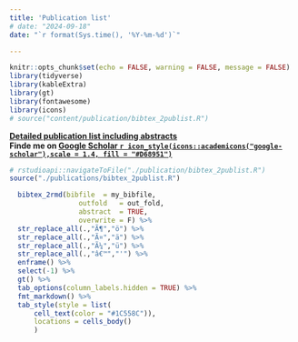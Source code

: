 ```yaml
---
title: 'Publication list'
# date: "2024-09-18" 
date: "`r format(Sys.time(), '%Y-%m-%d')`"

---
```


```r
knitr::opts_chunk$set(echo = FALSE, warning = FALSE, message = FALSE)
library(tidyverse)
library(kableExtra)
library(gt)
library(fontawesome)
library(icons)
# source("content/publication/bibtex_2publist.R")
```


**[Detailed publication list including abstracts](/publications)**  
**Finde me on [Google Scholar `r icon_style(icons::academicons("google-scholar"),scale = 1.4, fill = "#D68951")`](https://scholar.google.de/citations?user=vP7topAAAAAJ)**




```r
# rstudioapi::navigateToFile("./publication/bibtex_2publist.R") 
source("./publications/bibtex_2publist.R") 
```

```r
  bibtex_2rmd(bibfile  = my_bibfile,
                 outfold   = out_fold,
                 abstract  = TRUE,
                 overwrite = F) %>% 
  str_replace_all(.,"Ã¶","ö") %>% 
  str_replace_all(.,"Ã¤","ä") %>% 
  str_replace_all(.,"Ã¼","ü") %>% 
  str_replace_all(.,"â€™","'") %>% 
  enframe() %>% 
  select(-1) %>% 
  gt() %>% 
  tab_options(column_labels.hidden = TRUE) %>% 
  fmt_markdown() %>% 
  tab_style(style = list(
      cell_text(color = "#1C558C")),
      locations = cells_body()
      )
```

